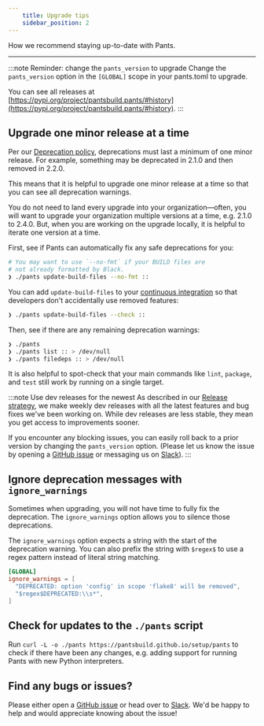 ```yaml
---
    title: Upgrade tips
    sidebar_position: 2
---
```


How we recommend staying up-to-date with Pants.

---

:::note Reminder: change the `pants_version` to upgrade
Change the `pants_version` option in the `[GLOBAL]` scope in your pants.toml to upgrade.

You can see all releases at [https://pypi.org/project/pantsbuild.pants/#history](https://pypi.org/project/pantsbuild.pants/#history).
:::

## Upgrade one minor release at a time

Per our [Deprecation policy](./deprecation-policy.mdx), deprecations must last a minimum of one minor release. For example, something may be deprecated in 2.1.0 and then removed in 2.2.0.

This means that it is helpful to upgrade one minor release at a time so that you can see all deprecation warnings.

You do not need to land every upgrade into your organization—often, you will want to upgrade your organization multiple versions at a time, e.g. 2.1.0 to 2.4.0. But, when you are working on the upgrade locally, it is helpful to iterate one version at a time.

First, see if Pants can automatically fix any safe deprecations for you:

```bash
# You may want to use `--no-fmt` if your BUILD files are
# not already formatted by Black.
❯ ./pants update-build-files --no-fmt ::
```

You can add `update-build-files` to your [continuous integration](../using-pants/using-pants-in-ci.mdx) so that developers don't accidentally use removed features:

```bash
❯ ./pants update-build-files --check ::
```

Then, see if there are any remaining deprecation warnings:

```bash
❯ ./pants
❯ ./pants list :: > /dev/null
❯ ./pants filedeps :: > /dev/null
```

It is also helpful to spot-check that your main commands like `lint`, `package`, and `test` still work by running on a single target.

:::note Use dev releases for the newest
As described in our [Release strategy](../contributions/releases/release-strategy.mdx), we make weekly dev releases with all the latest features and bug fixes we've been working on. While dev releases are less stable, they mean you get access to improvements sooner.

If you encounter any blocking issues, you can easily roll back to a prior version by changing the `pants_version` option. (Please let us know the issue by opening a [GitHub issue](https://github.com/pantsbuild/pants/issues) or messaging us on [Slack](/community/members)).
:::

## Ignore deprecation messages with `ignore_warnings`

Sometimes when upgrading, you will not have time to fully fix the deprecation. The `ignore_warnings` option allows you to silence those deprecations.

The `ignore_warnings` option expects a string with the start of the deprecation warning. You can also prefix the string with `$regex$` to use a regex pattern instead of literal string matching.

```toml title="pants.toml"
[GLOBAL]
ignore_warnings = [
  "DEPRECATED: option 'config' in scope 'flake8' will be removed",
  "$regex$DEPRECATED:\\s*",
]
```

## Check for updates to the `./pants` script

Run `curl -L -o ./pants https://pantsbuild.github.io/setup/pants` to check if there have been any changes, e.g. adding support for running Pants with new Python interpreters.

## Find any bugs or issues?

Please either open a [GitHub issue](https://github.com/pantsbuild/pants/issues) or head over to [Slack](/community/members). We'd be happy to help and would appreciate knowing about the issue!
